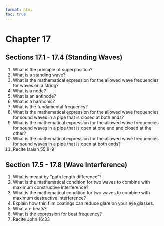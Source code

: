 ```yaml
---
format: html
toc: true
---
```


# Chapter 17  {-}

## Sections 17.1 - 17.4 (Standing Waves) {-}
1. What is the principle of superposition?
2. What is a standing wave?
3. What is the mathematical expression for the allowed wave frequencies for waves on a string?
4. What is a node?
5. What is an antinode?
6. What is a harmonic?
7. What is the fundamental frequency?
8. What is the mathematical expression for the allowed wave frequencies for sound waves in a pipe that is closed at both ends?
9. What is the mathematical expression for the allowed wave frequencies for sound waves in a pipe that is open at one end and closed at the other?
10. What is the mathematical expression for the allowed wave frequencies for sound waves in a pipe that is open at both ends?
11. Recite Isaiah 55:8-9

## Section 17.5 - 17.8 (Wave Interference) {-}
1. What is meant by "path length difference"?
2. What is the mathematical condition for two waves to combine with maximum constructive interference?
3. What is the mathematical condition for two waves to combine with maximum destructive interference?
4. Explain how thin film coatings can reduce glare on your eye glasses.
5. What are beats?
6. What is the expression for beat frequency?
7. Recite John 16:33
